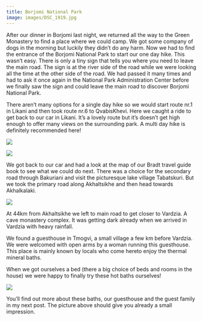 ```yaml
---
title: Borjomi National Park
image: images/DSC_1919.jpg
---
```


After our dinner in Borjomi last night, we returned all the way to the Green Monastery to find a place where we could camp. We got some company of dogs in the morning but luckily they didn’t do any harm. Now we had to find the entrance of the Borjomi National Park to start our one day hike. This wasn’t easy. There is only a tiny sign that tells you where you need to leave the main road. The sign is at the river side of the road while we were looking all the time at the other side of the road. We had passed it many times and had to ask it once again in the National Park Administration Center before we finally saw the sign and could leave the main road to discover Borjomi National Park.

There aren’t many options for a single day hike so we would start route nr.1 in Likani and then took route nr.6 to QvabisKhevi. Here we caught a ride to get back to our car in Likani. It’s a lovely route but it’s doesn’t get high enough to offer many views on the surrounding park. A multi day hike is definitely recommended here!

<Image
    src='images/DSC_1919.jpg'
    caption='Hiking in Borjomi National Park.'
/>

<Image
    src='images/DSC_1922.jpg'
    caption='Hiking in Borjomi National Park.'
/>

We got back to our car and had a look at the map of our Bradt travel guide book to see what we could do next.
There was a choice for the secondary road through Bakuriani and visit the picturesque lake village Tabatskuri. But we took the primary road along Akhaltsikhe and then head towards Akhalkalaki.

<Image
    src='images/DSC_1928.jpg'
    caption='View along the road from Akhaltsikhe towards Akhalkalaki'
/>

At 44km from Akhaltsikhe we left to main road to get closer to Vardzia. A cave monastery complex. It was getting dark already when we arrived in Vardzia with heavy rainfall.

We found a guesthouse in Tmogvi, a small village a few km before Vardzia. We were welcomed with open arms by a woman running this guesthouse. This place is mainly known by locals who come hereto enjoy the thermal mineral baths.

When we got ourselves a bed (there a big choice of beds and rooms in the house) we were happy to finally try these hot baths ourselves!

<Image
    src='images/DSC_1932.jpg'
    caption='One of the thermal baths of our guesthouse in Tmogvi near Vardzia'
/>

You’ll find out more about these baths, our guesthouse and the guest family in my next post. The picture above should give you already a small impression.